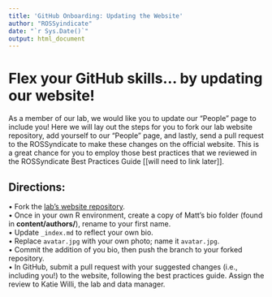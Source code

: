 ```yaml
---
title: 'GitHub Onboarding: Updating the Website'
author: "ROSSyindicate"
date: "`r Sys.Date()`"
output: html_document
---
```


# Flex your GitHub skills... by updating our website!

As a member of our lab, we would like you to update our "People" page to include you! Here we will lay out the steps for you to fork our lab website repository, add yourself to our "People" page, and lastly, send a pull request to the ROSSyndicate to make these changes on the official website. This is a great chance for you to employ those best practices that we reviewed in the ROSSyndicate Best Practices Guide [[will need to link later]].

## Directions:

 • Fork the [lab's website repository](https://github.com/ROSSyndicate/lab_website). 
<br>
 • Once in your own R environment, create a copy of Matt's bio folder (found in **content/authors/**), rename to your first name. 
<br>
 • Update `_index.md` to reflect your own bio.
<br>
 • Replace `avatar.jpg` with your own photo; name it `avatar.jpg`.
<br>
 • Commit the addition of you bio, then push the branch to your forked repository. 
<br>
 • In GitHub, submit a pull request with your suggested changes (i.e., including you!) to the website, following the best practices guide. Assign the review to Katie Willi, the lab and data manager.
